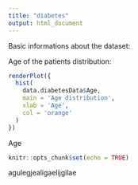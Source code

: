 ```yaml
---
title: "diabetes"
output: html_document
---
```


Basic informations about the dataset:

Age of the patients distribution:

```r

renderPlot({
  hist(
    data.diabetesData$Age,
    main = 'Age distribution',
    xlab = 'Age',
    col = 'orange'
  )
})

```

Age

```r
knitr::opts_chunk$set(echo = TRUE)
```
agulegjealigaelijgilae